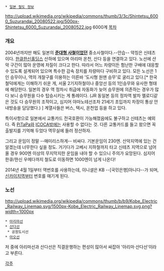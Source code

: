 {{{+1 神戸電鉄 / Kobe Electric Railway}}}
 * [[일본 철도 정보]]
http://upload.wikimedia.org/wikipedia/commons/thumb/3/3c/Shintetsu_6000_Suzurandai_20080522.jpg/500px-Shintetsu_6000_Suzurandai_20080522.jpg
6000계
[[목차]]
=== 개요 ===
2004년까지만 해도 일본의 '''[[준대형 사철]]이었던''' 중소사철이다.--안습-- 약칭은 신테츠이다. [[한큐한신홀딩스]] 산하에 있으며 아리마 온천, 산다 등을 연결하고 있다. 노선에 산악 구간이 많아 운영에 차질이 크다고 한다. 따라서 어느 차량이든 험난한 구배에 대응할 수 있도록 설계되어 있으며 특수한 감속 장치를 차량마다 구비하고 있다. 모든 노선은 1인 승무이나, 역의 개찰구를 이용하는 이른바 '도시형 원맨 승무'로 굴리고 있다.[* 한국 철덕에게는 이해하기 쉬운 게, 서울 2기지하철이나 중앙선 등의 1인승무와 유사한 형태에 해당한다. 일본의 경우 역 정차시 취급에 자동화가 늦어 승무원에 의존하는 경우가 많다 보니 승무원을 다수 탑승시키는 게 통례이다. (JR 동일본 등의 정차역 발차 멜로디같은 것도 다 승무원의 조작이고, 심지어 야마노테선조차 21세기 초입까지 차장이 통상 안내방송을 담당했다.) ] 계열사들은 버스, 택시, 온천업 등을 하고 있다.

특이사항으로 일본에서 교통카드 전국호환이 가능해졌음에도 불구하고 신테츠는 예외다. 즉 [[PiTaPa]]와 [[ICOCA]]밖에는 사용할 수 없다는 것. 다른 교통카드를 들고 왔으면 꼭 출발지를 기억해 두었다 역무실에 들러 정산하자.

그리고 운임이 정말 --매미리스하게-- 비싸다. 기본운임이 230엔. 산악지역에 있는 건 알겠는데 너무한다 싶을 정도. 거기다가 고베시 지하철까지 타고 신테츠 지역으로 넘어올 경우 900엔 이상의 무지막지한 운임을 내야 할 수 있으니 주의가 요망된다. 심지어 한큐/한신 우메다까지 철도로 이동하면 1000엔이 넘게 나온다!

2014년 4월 1일부터 역번호를 사용하는데, 이니셜은 KB --[국민은행]아니다--가 되며, [[신카이치역]]부터 번호를 매기게 된다.

=== 노선 ===
http://upload.wikimedia.org/wikipedia/commons/thumb/b/b9/Kobe_Electric_Railway_Linemap.svg/1500px-Kobe_Electric_Railway_Linemap.svg.png?width=1000px
 * [[아리마선]]
 * [[산다선]]
  * 공원도시선
 * [[아오선]]

저 중에 아리마선과 산다선은 직결운행하는 편성이 많아서 싸잡아 '아리마·산다선'이라고 부른다.

[[각주]]
